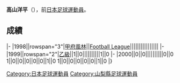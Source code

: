 {{Infobox football biography
|name=高山洋平
|image=
|fullname=高山洋平
|birth_date={{Birth date and age|1979|11|26}}
|cityofbirth=[[山梨縣|山梨縣]]
|countryofbirth=[[日本|日本]]
|position=[[中场|中场]]
|currentclub=
|years=1998-2000
|clubs=[[甲府風林|甲府風林]]
|caps(goals)=
|nationalyears=
|nationalteam=
|nationalcaps(goals)=
}}
'''高山洋平'''（{{Bd|1979年|11月26日||}}），前[[日本|日本]][[足球|足球]][[運動員|運動員]]。

==成績==
{{Football player club statistics 1|YYN}}
{{Football player club statistics 2|JPN|YYN}}
|-
|1998||rowspan="3"|[[甲府風林|甲府風林]]||[[Japan_Football_League|Football League]]||||||||||||||||
|-
|1999||rowspan="2"|[[日本職業足球乙級聯賽|乙級]]||1||0||||||||||1||0
|-
|2000||0||0||||||||||0||0
{{Football player club statistics 3|1|JPN}}1||0||0||0||0||0||1||0
{{Football player club statistics 5}}1||0||0||0||0||0||1||0
|}

{{Japan-sport-bio-stub}}
{{Soccer-player-stub}}
[[Category:日本足球運動員|Category:日本足球運動員]]
[[Category:山梨縣足球運動員|Category:山梨縣足球運動員]]